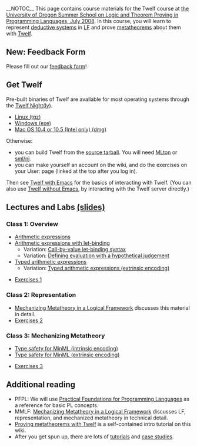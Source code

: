 __NOTOC__
This page contains course materials for the Twelf course at [http://www.cs.uoregon.edu/research/summerschool/summer08/ the University of Oregon Summer School on Logic and Theorem Proving in Programming Languages, July 2008].  In this course, you will learn to represent [[deductive system]]s in [[LF]] and prove [[metatheorem]]s about them with [[About The Twelf Project|Twelf]].

== New: Feedback Form ==

Please fill out our [http://gs4080.sp.cs.cmu.edu/servlets/summerschool2008/feedback.ss feedback form]!

== Get Twelf ==

Pre-built binaries of Twelf are available for most operating systems through the [http://twelf.plparty.org/builds Twelf Night(ly)].
* [http://twelf.plparty.org/builds/twelf-linux.tar.gz Linux (tgz)]
* [http://twelf.plparty.org/builds/twelf.exe Windows (exe)]
* [http://twelf.plparty.org/builds/twelf-osx-intel.dmg Mac OS 10.4 or 10.5 (Intel only) (dmg)]

Otherwise:
* you can build Twelf from the [http://twelf.plparty.org/builds/twelf-src.tar.gz source tarball].  You will need [http://www.mlton.org MLton] or [http://www.smlnj.org sml/nj]. 
* you can make yourself an account on the wiki, and do the exercises on your User:<login> page (linked at the top after you log in).

Then see [[Twelf with Emacs]] for the basics of interacting with Twelf.  (You can also use [[Twelf without Emacs]], by interacting with the Twelf server directly.)

== Lectures and Labs [http://www.cs.cmu.edu/~rwh/talks/UO_Summer08.pdf (slides)] ==

=== Class 1: Overview ===
* [[Summer school 2008:Arithmetic expressions|Arithmetic expressions]]
* [[Summer school 2008:Arithmetic expressions with let-binding|Arithmetic expressions with let-binding]]
** Variation: [[Summer school 2008:Arithmetic expressions with call-by-value let-binding|Call-by-value let-binding syntax]]
** Variation: [[Summer school 2008:Arithmetic expressions with let-binding (hypothetical evaluation)|Defining evaluation with a hypothetical judgement]]
* [[Summer school 2008:Typed arithmetic expressions|Typed arithmetic expressions]]
** Variation: [[Summer school 2008:Typed arithmetic expressions (extrinsic encoding)|Typed arithmetic expressions (extrinsic encoding)]]

* [[Summer school 2008:Exercises 1|Exercises 1]]

=== Class 2: Representation ===
* [http://www.cs.cmu.edu/~drl/pubs/hl07mechanizing/hl07mechanizing.pdf Mechanizing Metatheory in a Logical Framework] discusses this material in detail.
* [[Summer school 2008:Exercises 2|Exercises 2]]

=== Class 3: Mechanizing Metatheory ===

* [[Summer school 2008:Type safety for MinML (intrinsic encoding)|Type safety for MinML (intrinsic encoding)]]
* [[Summer school 2008:Type safety for MinML (extrinsic encoding)|Type safety for MinML (extrinsic encoding)]]

* [[Summer school 2008:Exercises 3|Exercises 3]]

== Additional reading ==

* PFPL: We will use [http://www.cs.cmu.edu/~rwh/plbook/book.pdf Practical Foundations for Programming Languages] as a reference for basic PL concepts.
* MMLF: [http://www.cs.cmu.edu/~drl/pubs/hl07mechanizing/hl07mechanizing.pdf Mechanizing Metatheory in a Logical Framework] discusses LF, representation, and mechanized metatheory in technical detail.
* [[Proving metatheorems with Twelf]] is a self-contained intro tutorial on this wiki.
* After you get spun up, there are lots of [[tutorials]] and [[case studies]].